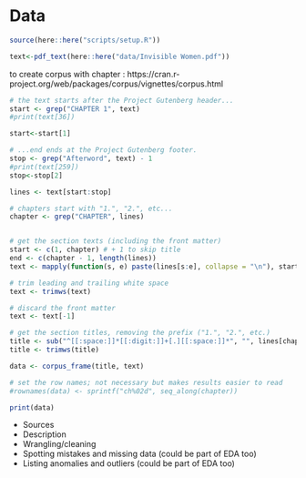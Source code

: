 # Data

```r
source(here::here("scripts/setup.R"))
```




```r
text<-pdf_text(here::here("data/Invisible Women.pdf"))
```

to create corpus with chapter : https://cran.r-project.org/web/packages/corpus/vignettes/corpus.html


```r
# the text starts after the Project Gutenberg header...
start <- grep("CHAPTER 1", text)
#print(text[36])

start<-start[1]

# ...end ends at the Project Gutenberg footer.
stop <- grep("Afterword", text) - 1
#print(text[259])
stop<-stop[2]

lines <- text[start:stop]
```




```r


# chapters start with "1.", "2.", etc...
chapter <- grep("CHAPTER", lines)


# get the section texts (including the front matter)
start <- c(1, chapter) # + 1 to skip title
end <- c(chapter - 1, length(lines))
text <- mapply(function(s, e) paste(lines[s:e], collapse = "\n"), start, end)

# trim leading and trailing white space
text <- trimws(text)

# discard the front matter
text <- text[-1]

# get the section titles, removing the prefix ("1.", "2.", etc.)
title <- sub("^[[:space:]]*[[:digit:]]+[.][[:space:]]*", "", lines[chapter])
title <- trimws(title)


```



```r
data <- corpus_frame(title, text)

# set the row names; not necessary but makes results easier to read
#rownames(data) <- sprintf("ch%02d", seq_along(chapter))

print(data)
```

* Sources
* Description
* Wrangling/cleaning
* Spotting mistakes and missing data (could be part of EDA too)
* Listing anomalies and outliers (could be part of EDA too)



